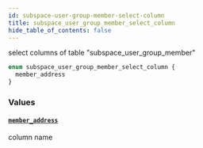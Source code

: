 ```yaml
---
id: subspace-user-group-member-select-column
title: subspace_user_group_member_select_column
hide_table_of_contents: false
---
```



select columns of table "subspace_user_group_member"

```graphql
enum subspace_user_group_member_select_column {
  member_address
}
```


### Values

#### [`member_address`](#)

column name




